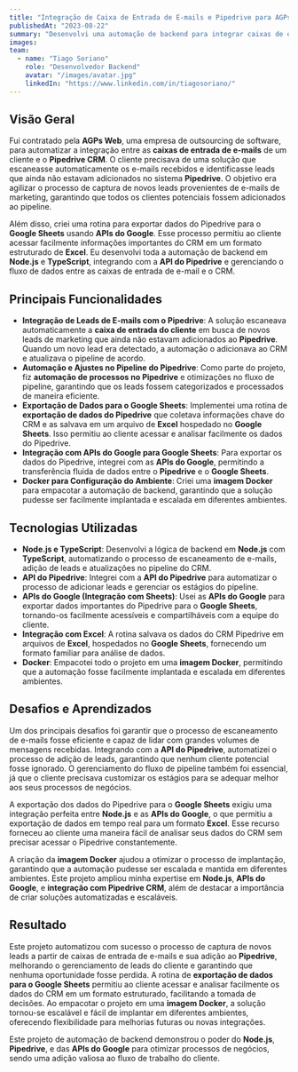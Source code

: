 ```yaml
---
title: "Integração de Caixa de Entrada de E-mails e Pipedrive para AGPs Web"
publishedAt: "2023-08-22"
summary: "Desenvolvi uma automação de backend para integrar caixas de entrada de e-mails com o Pipedrive CRM, permitindo a adição automática de leads e ajustes no pipeline. O projeto também incluiu a exportação de detalhes do Pipedrive para o Google Sheets, usando Node.js, TypeScript e Docker."
images:
team:
  - name: "Tiago Soriano"
    role: "Desenvolvedor Backend"
    avatar: "/images/avatar.jpg"
    linkedIn: "https://www.linkedin.com/in/tiagosoriano/"
---
```


## Visão Geral

Fui contratado pela **AGPs Web**, uma empresa de outsourcing de software, para automatizar a integração entre as **caixas de entrada de e-mails** de um cliente e o **Pipedrive CRM**. O cliente precisava de uma solução que escaneasse automaticamente os e-mails recebidos e identificasse leads que ainda não estavam adicionados no sistema **Pipedrive**. O objetivo era agilizar o processo de captura de novos leads provenientes de e-mails de marketing, garantindo que todos os clientes potenciais fossem adicionados ao pipeline.

Além disso, criei uma rotina para exportar dados do Pipedrive para o **Google Sheets** usando **APIs do Google**. Esse processo permitiu ao cliente acessar facilmente informações importantes do CRM em um formato estruturado de **Excel**. Eu desenvolvi toda a automação de backend em **Node.js** e **TypeScript**, integrando com a **API do Pipedrive** e gerenciando o fluxo de dados entre as caixas de entrada de e-mail e o CRM.

## Principais Funcionalidades

- **Integração de Leads de E-mails com o Pipedrive**: A solução escaneava automaticamente a **caixa de entrada do cliente** em busca de novos leads de marketing que ainda não estavam adicionados ao **Pipedrive**. Quando um novo lead era detectado, a automação o adicionava ao CRM e atualizava o pipeline de acordo.
- **Automação e Ajustes no Pipeline do Pipedrive**: Como parte do projeto, fiz **automação de processos no Pipedrive** e otimizações no fluxo de pipeline, garantindo que os leads fossem categorizados e processados de maneira eficiente.
- **Exportação de Dados para o Google Sheets**: Implementei uma rotina de **exportação de dados do Pipedrive** que coletava informações chave do CRM e as salvava em um arquivo de **Excel** hospedado no **Google Sheets**. Isso permitiu ao cliente acessar e analisar facilmente os dados do Pipedrive.
- **Integração com APIs do Google para Google Sheets**: Para exportar os dados do Pipedrive, integrei com as **APIs do Google**, permitindo a transferência fluida de dados entre o **Pipedrive** e o **Google Sheets**.
- **Docker para Configuração do Ambiente**: Criei uma **imagem Docker** para empacotar a automação de backend, garantindo que a solução pudesse ser facilmente implantada e escalada em diferentes ambientes.

## Tecnologias Utilizadas

- **Node.js e TypeScript**: Desenvolvi a lógica de backend em **Node.js** com **TypeScript**, automatizando o processo de escaneamento de e-mails, adição de leads e atualizações no pipeline do CRM.
- **API do Pipedrive**: Integrei com a **API do Pipedrive** para automatizar o processo de adicionar leads e gerenciar os estágios do pipeline.
- **APIs do Google (Integração com Sheets)**: Usei as **APIs do Google** para exportar dados importantes do Pipedrive para o **Google Sheets**, tornando-os facilmente acessíveis e compartilháveis com a equipe do cliente.
- **Integração com Excel**: A rotina salvava os dados do CRM Pipedrive em arquivos de **Excel**, hospedados no **Google Sheets**, fornecendo um formato familiar para análise de dados.
- **Docker**: Empacotei todo o projeto em uma **imagem Docker**, permitindo que a automação fosse facilmente implantada e escalada em diferentes ambientes.

## Desafios e Aprendizados

Um dos principais desafios foi garantir que o processo de escaneamento de e-mails fosse eficiente e capaz de lidar com grandes volumes de mensagens recebidas. Integrando com a **API do Pipedrive**, automatizei o processo de adição de leads, garantindo que nenhum cliente potencial fosse ignorado. O gerenciamento do fluxo de pipeline também foi essencial, já que o cliente precisava customizar os estágios para se adequar melhor aos seus processos de negócios.

A exportação dos dados do Pipedrive para o **Google Sheets** exigiu uma integração perfeita entre **Node.js** e as **APIs do Google**, o que permitiu a exportação de dados em tempo real para um formato **Excel**. Esse recurso forneceu ao cliente uma maneira fácil de analisar seus dados do CRM sem precisar acessar o Pipedrive constantemente.

A criação da **imagem Docker** ajudou a otimizar o processo de implantação, garantindo que a automação pudesse ser escalada e mantida em diferentes ambientes. Este projeto ampliou minha expertise em **Node.js**, **APIs do Google**, e **integração com Pipedrive CRM**, além de destacar a importância de criar soluções automatizadas e escaláveis.

## Resultado

Este projeto automatizou com sucesso o processo de captura de novos leads a partir de caixas de entrada de e-mails e sua adição ao **Pipedrive**, melhorando o gerenciamento de leads do cliente e garantindo que nenhuma oportunidade fosse perdida. A rotina de **exportação de dados para o Google Sheets** permitiu ao cliente acessar e analisar facilmente os dados do CRM em um formato estruturado, facilitando a tomada de decisões. Ao empacotar o projeto em uma **imagem Docker**, a solução tornou-se escalável e fácil de implantar em diferentes ambientes, oferecendo flexibilidade para melhorias futuras ou novas integrações.

Este projeto de automação de backend demonstrou o poder do **Node.js**, **Pipedrive**, e das **APIs do Google** para otimizar processos de negócios, sendo uma adição valiosa ao fluxo de trabalho do cliente.
